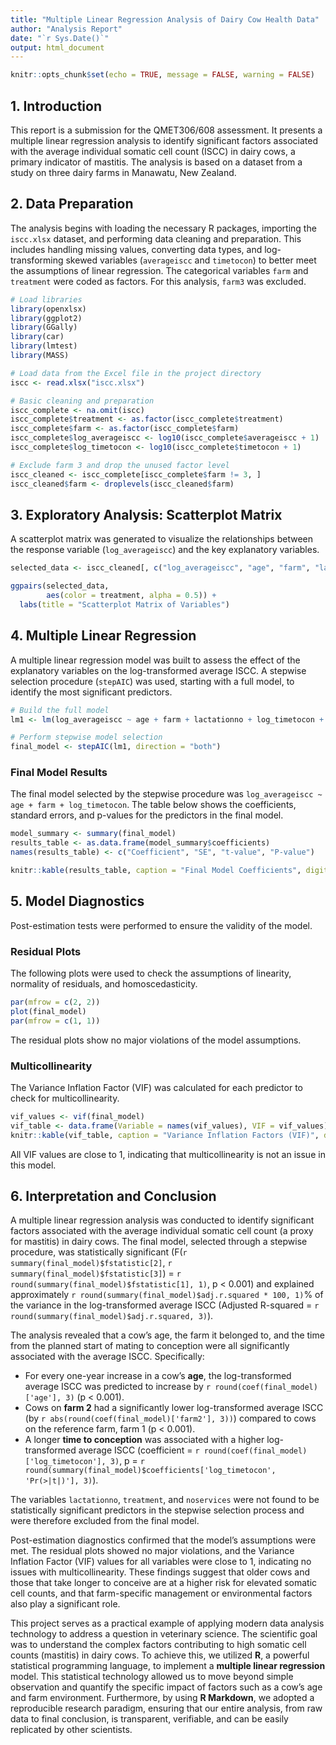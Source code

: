 ```yaml
---
title: "Multiple Linear Regression Analysis of Dairy Cow Health Data"
author: "Analysis Report"
date: "`r Sys.Date()`"
output: html_document
---
```


```r
knitr::opts_chunk$set(echo = TRUE, message = FALSE, warning = FALSE)
```

## 1. Introduction

This report is a submission for the QMET306/608 assessment. It presents a multiple linear regression analysis to identify significant factors associated with the average individual somatic cell count (ISCC) in dairy cows, a primary indicator of mastitis. The analysis is based on a dataset from a study on three dairy farms in Manawatu, New Zealand.

## 2. Data Preparation

The analysis begins with loading the necessary R packages, importing the `iscc.xlsx` dataset, and performing data cleaning and preparation. This includes handling missing values, converting data types, and log-transforming skewed variables (`averageiscc` and `timetocon`) to better meet the assumptions of linear regression. The categorical variables `farm` and `treatment` were coded as factors. For this analysis, `farm3` was excluded.

```r
# Load libraries
library(openxlsx)
library(ggplot2)
library(GGally)
library(car)
library(lmtest)
library(MASS)

# Load data from the Excel file in the project directory
iscc <- read.xlsx("iscc.xlsx")

# Basic cleaning and preparation
iscc_complete <- na.omit(iscc)
iscc_complete$treatment <- as.factor(iscc_complete$treatment)
iscc_complete$farm <- as.factor(iscc_complete$farm)
iscc_complete$log_averageiscc <- log10(iscc_complete$averageiscc + 1)
iscc_complete$log_timetocon <- log10(iscc_complete$timetocon + 1)

# Exclude farm 3 and drop the unused factor level
iscc_cleaned <- iscc_complete[iscc_complete$farm != 3, ]
iscc_cleaned$farm <- droplevels(iscc_cleaned$farm)
```

## 3. Exploratory Analysis: Scatterplot Matrix

A scatterplot matrix was generated to visualize the relationships between the response variable (`log_averageiscc`) and the key explanatory variables.

```r
selected_data <- iscc_cleaned[, c("log_averageiscc", "age", "farm", "lactationno", "log_timetocon", "treatment", "noservices")]

ggpairs(selected_data,
        aes(color = treatment, alpha = 0.5)) +
  labs(title = "Scatterplot Matrix of Variables")
```

## 4. Multiple Linear Regression

A multiple linear regression model was built to assess the effect of the explanatory variables on the log-transformed average ISCC. A stepwise selection procedure (`stepAIC`) was used, starting with a full model, to identify the most significant predictors.

```r
# Build the full model
lm1 <- lm(log_averageiscc ~ age + farm + lactationno + log_timetocon + treatment + noservices, data = iscc_cleaned)

# Perform stepwise model selection
final_model <- stepAIC(lm1, direction = "both")
```

### Final Model Results

The final model selected by the stepwise procedure was `log_averageiscc ~ age + farm + log_timetocon`. The table below shows the coefficients, standard errors, and p-values for the predictors in the final model.

```r
model_summary <- summary(final_model)
results_table <- as.data.frame(model_summary$coefficients)
names(results_table) <- c("Coefficient", "SE", "t-value", "P-value")

knitr::kable(results_table, caption = "Final Model Coefficients", digits = 3)
```

## 5. Model Diagnostics

Post-estimation tests were performed to ensure the validity of the model.

### Residual Plots

The following plots were used to check the assumptions of linearity, normality of residuals, and homoscedasticity.

```r
par(mfrow = c(2, 2))
plot(final_model)
par(mfrow = c(1, 1))
```

The residual plots show no major violations of the model assumptions.

### Multicollinearity

The Variance Inflation Factor (VIF) was calculated for each predictor to check for multicollinearity.

```r
vif_values <- vif(final_model)
vif_table <- data.frame(Variable = names(vif_values), VIF = vif_values)
knitr::kable(vif_table, caption = "Variance Inflation Factors (VIF)", digits = 3)
```

All VIF values are close to 1, indicating that multicollinearity is not an issue in this model.

## 6. Interpretation and Conclusion

A multiple linear regression analysis was conducted to identify significant factors associated with the average individual somatic cell count (a proxy for mastitis) in dairy cows. The final model, selected through a stepwise procedure, was statistically significant (F(`r summary(final_model)$fstatistic[2]`, `r summary(final_model)$fstatistic[3]`) = `r round(summary(final_model)$fstatistic[1], 1)`, p < 0.001) and explained approximately `r round(summary(final_model)$adj.r.squared * 100, 1)`% of the variance in the log-transformed average ISCC (Adjusted R-squared = `r round(summary(final_model)$adj.r.squared, 3)`).

The analysis revealed that a cow's age, the farm it belonged to, and the time from the planned start of mating to conception were all significantly associated with the average ISCC. Specifically:

*   For every one-year increase in a cow's **age**, the log-transformed average ISCC was predicted to increase by `r round(coef(final_model)['age'], 3)` (p < 0.001).
*   Cows on **farm 2** had a significantly lower log-transformed average ISCC (by `r abs(round(coef(final_model)['farm2'], 3))`) compared to cows on the reference farm, farm 1 (p < 0.001).
*   A longer **time to conception** was associated with a higher log-transformed average ISCC (coefficient = `r round(coef(final_model)['log_timetocon'], 3)`, p = `r round(summary(final_model)$coefficients['log_timetocon', 'Pr(>|t|)'], 3)`).

The variables `lactationno`, `treatment`, and `noservices` were not found to be statistically significant predictors in the stepwise selection process and were therefore excluded from the final model.

Post-estimation diagnostics confirmed that the model's assumptions were met. The residual plots showed no major violations, and the Variance Inflation Factor (VIF) values for all variables were close to 1, indicating no issues with multicollinearity. These findings suggest that older cows and those that take longer to conceive are at a higher risk for elevated somatic cell counts, and that farm-specific management or environmental factors also play a significant role.

This project serves as a practical example of applying modern data analysis technology to address a question in veterinary science. The scientific goal was to understand the complex factors contributing to high somatic cell counts (mastitis) in dairy cows. To achieve this, we utilized **R**, a powerful statistical programming language, to implement a **multiple linear regression** model. This statistical technology allowed us to move beyond simple observation and quantify the specific impact of factors such as a cow's age and farm environment. Furthermore, by using **R Markdown**, we adopted a reproducible research paradigm, ensuring that our entire analysis, from raw data to final conclusion, is transparent, verifiable, and can be easily replicated by other scientists.

